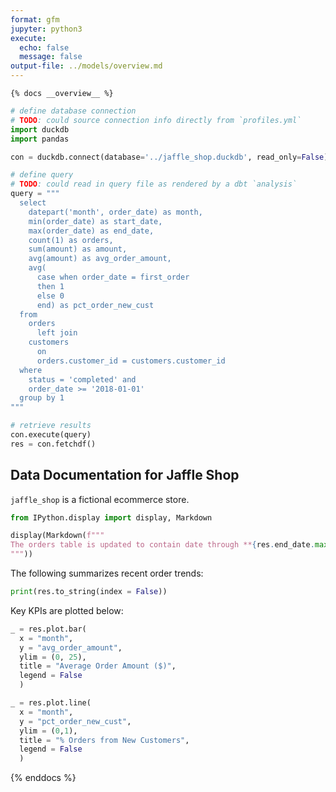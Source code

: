 ```yaml
---
format: gfm
jupyter: python3
execute:
  echo: false
  message: false
output-file: ../models/overview.md
---
```


```
{% docs __overview__ %}
```

```python
# define database connection
# TODO: could source connection info directly from `profiles.yml`
import duckdb
import pandas

con = duckdb.connect(database='../jaffle_shop.duckdb', read_only=False)

# define query
# TODO: could read in query file as rendered by a dbt `analysis`
query = """
  select 
    datepart('month', order_date) as month,
    min(order_date) as start_date,
    max(order_date) as end_date,
    count(1) as orders,
    sum(amount) as amount,
    avg(amount) as avg_order_amount,
    avg(
      case when order_date = first_order 
      then 1 
      else 0 
      end) as pct_order_new_cust 
  from
    orders 
      left join 
    customers
      on
      orders.customer_id = customers.customer_id
  where
    status = 'completed' and
    order_date >= '2018-01-01'
  group by 1
"""

# retrieve results
con.execute(query)
res = con.fetchdf()
```

## Data Documentation for Jaffle Shop

`jaffle_shop` is a fictional ecommerce store.

```python
from IPython.display import display, Markdown

display(Markdown(f"""
The orders table is updated to contain date through **{res.end_date.max()}**.
"""))
```

The following summarizes recent order trends:

```python
print(res.to_string(index = False))
```

Key KPIs are plotted below:

```python
_ = res.plot.bar(
  x = "month", 
  y = "avg_order_amount", 
  ylim = (0, 25),
  title = "Average Order Amount ($)",
  legend = False
  )
```

```python
_ = res.plot.line(
  x = "month", 
  y = "pct_order_new_cust", 
  ylim = (0,1),
  title = "% Orders from New Customers",
  legend = False
  )
```

{% enddocs %}